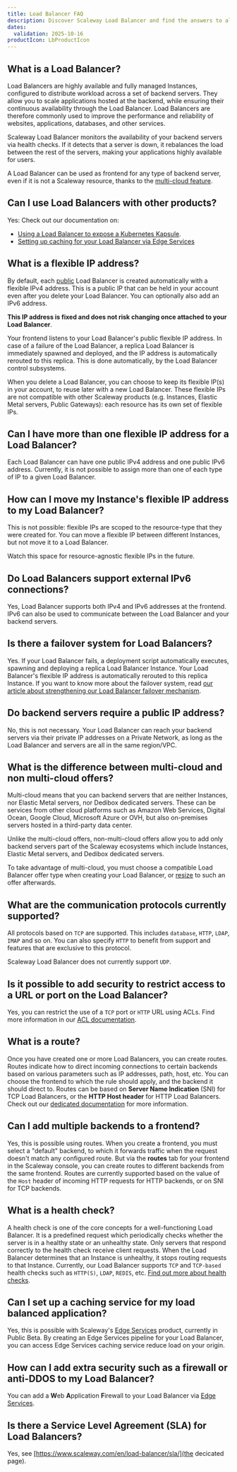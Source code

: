 ```yaml
---
title: Load Balancer FAQ
description: Discover Scaleway Load Balancer and find the answers to all your questions about flexible IP addresses, IPv6, multi-cloud offers and more.
dates:
  validation: 2025-10-16
productIcon: LbProductIcon
---
```


## What is a Load Balancer?

Load Balancers are highly available and fully managed Instances, configured to distribute workload across a set of backend servers. They allow you to scale applications hosted at the backend, while ensuring their continuous availability through the Load Balancer. Load Balancers are therefore commonly used to improve the performance and reliability of websites, applications, databases, and other services.

Scaleway Load Balancer monitors the availability of your backend servers via health checks. If it detects that a server is down, it rebalances the load between the rest of the servers, making your applications highly available for users.

A Load Balancer can be used as frontend for any type of backend server, even if it is not a Scaleway resource, thanks to the [multi-cloud feature](/load-balancer/faq/#what-is-the-difference-between-multi-cloud-and-non-multi-cloud-offers).

## Can I use Load Balancers with other products? 

Yes: Check out our documentation on:
- [Using a Load Balancer to expose a Kubernetes Kapsule](/kubernetes/reference-content/kubernetes-load-balancer/).
- [Setting up caching for your Load Balancer via Edge Services](/edge-services/quickstart/)

## What is a flexible IP address?

By default, each [public](/load-balancer/concepts/#accessibility) Load Balancer is created automatically with a flexible IPv4 address. This is a public IP that can be held in your account even after you delete your Load Balancer. You can optionally also add an IPv6 address.

**This IP address is fixed and does not risk changing once attached to your Load Balancer**.

Your frontend listens to your Load Balancer's public flexible IP address. In case of a failure of the Load Balancer, a replica Load Balancer is immediately spawned and deployed, and the IP address is automatically rerouted to this replica. This is done automatically, by the Load Balancer control subsystems.

When you delete a Load Balancer, you can choose to keep its flexible IP(s) in your account, to reuse later with a new Load Balancer. These flexible IPs are not compatible with other Scaleway products (e.g. Instances, Elastic Metal servers, Public Gateways): each resource has its own set of flexible IPs.

## Can I have more than one flexible IP address for a Load Balancer?

Each Load Balancer can have one public IPv4 address and one public IPv6 address. Currently, it is not possible to assign more than one of each type of IP to a given Load Balancer.

## How can I move my Instance's flexible IP address to my Load Balancer?

This is not possible: flexible IPs are scoped to the resource-type that they were created for. You can move a flexible IP between different Instances, but not move it to a Load Balancer. 

Watch this space for resource-agnostic flexible IPs in the future.

## Do Load Balancers support external IPv6 connections?

Yes, Load Balancer supports both IPv4 and IPv6 addresses at the frontend. IPv6 can also be used to communicate between the Load Balancer and your backend servers.

## Is there a failover system for Load Balancers?

Yes. If your Load Balancer fails, a deployment script automatically executes, spawning and deploying a replica Load Balancer Instance. Your Load Balancer's flexible IP address is automatically rerouted to this replica Instance.
If you want to know more about the failover system, read [our article about strengthening our Load Balancer failover mechanism](https://www.scaleway.com/en/blog/strengthening-our-load-balancer-failover-mechanism/).

## Do backend servers require a public IP address?

No, this is not necessary. Your Load Balancer can reach your backend servers via their private IP addresses on a Private Network, as long as the Load Balancer and servers are all in the same region/VPC.

## What is the difference between multi-cloud and non multi-cloud offers?

Multi-cloud means that you can backend servers that are neither Instances, nor Elastic Metal servers, nor Dedibox dedicated servers. These can be services from other cloud platforms such as Amazon Web Services, Digital Ocean, Google Cloud, Microsoft Azure or OVH, but also on-premises servers hosted in a third-party data center.

Unlike the multi-cloud offers, non-multi-cloud offers allow you to add only backend servers part of the Scaleway ecosystems which include Instances, Elastic Metal servers, and Dedibox dedicated servers.

To take advantage of multi-cloud, you must choose a compatible Load Balancer offer type when creating your Load Balancer, or [resize](/load-balancer/how-to/resize-lb/) to such an offer afterwards.

## What are the communication protocols currently supported?

All protocols based on `TCP` are supported. This includes `database`, `HTTP`, `LDAP`, `IMAP` and so on. You can also specify `HTTP` to benefit from support and features that are exclusive to this protocol.

Scaleway Load Balancer does not currently support `UDP`.

## Is it possible to add security to restrict access to a URL or port on the Load Balancer?

Yes, you can restrict the use of a `TCP` port or `HTTP` URL using ACLs. Find more information in our [ACL documentation](/load-balancer/how-to/create-manage-acls/).

## What is a route?

Once you have created one or more Load Balancers, you can create routes. Routes indicate how to direct incoming connections to certain backends based on various parameters such as IP addresses, path, host, etc. You can choose the frontend to which the rule should apply, and the backend it should direct to. Routes can be based on **Server Name Indication** (SNI) for TCP Load Balancers, or the **HTTP Host header** for HTTP Load Balancers. Check out our [dedicated documentation](/load-balancer/how-to/create-manage-routes/) for more information.

## Can I add multiple backends to a frontend?

Yes, this is possible using routes. When you create a frontend, you must select a "default" backend, to which it forwards traffic when the request doesn't match any configured route. But via the **routes** tab for your frontend in the Scaleway console, you can create routes to different backends from the same frontend. Routes are currently supported based on the value of the `Host` header of incoming HTTP requests for HTTP backends, or on SNI for TCP backends.

## What is a health check?

A health check is one of the core concepts for a well-functioning Load Balancer. It is a predefined request which periodically checks whether the server is in a healthy state or an unhealthy state. Only servers that respond correctly to the health check receive client requests. When the Load Balancer determines that an Instance is unhealthy, it stops routing requests to that Instance. Currently, our Load Balancer supports `TCP` and `TCP-based` health checks such as `HTTP(S)`, `LDAP`, `REDIS`, etc. [Find out more about health checks](/load-balancer/reference-content/configuring-health-checks/).

## Can I set up a caching service for my load balanced application?

Yes, this is possible with Scaleway's [Edge Services](/edge-services/) product, currently in Public Beta. By creating an Edge Services pipeline for your Load Balancer, you can access Edge Services caching service reduce load on your origin.

## How can I add extra security such as a firewall or anti-DDOS to my Load Balancer?

You can add a **W**eb **A**pplication **F**irewall to your Load Balancer via [Edge Services](/edge-services/reference-content/understanding-waf/).

## Is there a Service Level Agreement (SLA) for Load Balancers?

Yes, see [https://www.scaleway.com/en/load-balancer/sla/](the decicated page).
